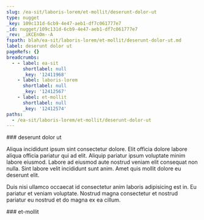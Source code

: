 ```yaml
---
slug: /ea-sit/laboris-lorem/et-mollit/deserunt-dolor-ut
type: nugget
_key: 109c131d-6cb9-4e47-aeb1-df7c061777e7
_id: nugget/109c131d-6cb9-4e47-aeb1-df7c061777e7
_rev: _iKCEnOm--A
fspath: blah/ea-sit/laboris-lorem/et-mollit/deserunt-dolor-ut.md
label: deserunt dolor ut
pageRefs: {}
breadcrumbs:
  - - label: ea-sit
      shortlabel: null
      _key: '12411968'
    - label: laboris-lorem
      shortlabel: null
      _key: '12412567'
    - label: et-mollit
      shortlabel: null
      _key: '12412574'
paths:
  - /ea-sit/laboris-lorem/et-mollit/deserunt-dolor-ut
---
```


<NuggetArea>
<Nugget slug="/ea-sit/laboris-lorem/et-mollit/deserunt-dolor-ut" type="nugget" _key="109c131d-6cb9-4e47-aeb1-df7c061777e7" _id="nugget/109c131d-6cb9-4e47-aeb1-df7c061777e7" _rev="_iKCEnOm--A" fspath="blah/ea-sit/laboris-lorem/et-mollit/deserunt-dolor-ut.md" label="deserunt dolor ut" paths="/ea-sit/laboris-lorem/et-mollit/deserunt-dolor-ut">
<NuggetBody>
### deserunt dolor ut

Aliqua incididunt ipsum sint consectetur dolore. Elit officia dolore labore aliqua officia pariatur qui ad elit. Aliquip pariatur ipsum voluptate minim labore eiusmod. Labore ad eiusmod aute nostrud veniam elit consequat non nulla. Sint labore velit incididunt sunt anim. Amet quis mollit dolore eu deserunt elit.

Duis nisi ullamco occaecat id consectetur anim laboris adipisicing est in. Eu pariatur et veniam voluptate. Nostrud magna consectetur et nostrud pariatur eu nostrud et do magna ex ea cillum.

</NuggetBody>
<Breadcrumbs>
<Crumbs>
<Crumb _key="12411968" label="ea-sit" /><Crumb _key="12412567" label="laboris-lorem" /><Crumb _key="12412574" label="et-mollit" />
</Crumbs>
</Breadcrumbs>
</Nugget>

<NuggetsInbound>
</NuggetsInbound>
<NuggetsOutbound>
</NuggetsOutbound>
</NuggetArea>
<PassagesInbound>
<Passage direction="inbound" type="passage" _key="12412574" _id="passage/12412574" _rev="_iKCEnOm--_" label="et-mollit" passage="et-mollit" fspath="blah/ea-sit/laboris-lorem/et-mollit" paths="/ea-sit/laboris-lorem/et-mollit" slug="/ea-sit/laboris-lorem/et-mollit">
<NuggetBody>
### et-mollit

</NuggetBody>
<Breadcrumbs>
<Crumbs>
<Crumb _key="12411968" label="ea-sit" /><Crumb _key="12412567" label="laboris-lorem" />
</Crumbs>
</Breadcrumbs>
</Passage>

</PassagesInbound>
<PassagesOutbound>
</PassagesOutbound>